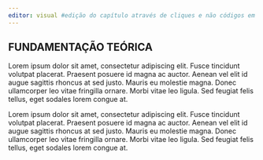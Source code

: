 ```yaml
---
editor: visual #edição do capítulo através de cliques e não códigos em quarto (source [padrão])
---
```


## FUNDAMENTAÇÃO TEÓRICA

Lorem ipsum dolor sit amet, consectetur adipiscing elit. Fusce tincidunt volutpat placerat. Praesent posuere id magna ac auctor. Aenean vel elit id augue sagittis rhoncus at sed justo. Mauris eu molestie magna. Donec ullamcorper leo vitae fringilla ornare. Morbi vitae leo ligula. Sed feugiat felis tellus, eget sodales lorem congue at.

Lorem ipsum dolor sit amet, consectetur adipiscing elit. Fusce tincidunt volutpat placerat. Praesent posuere id magna ac auctor. Aenean vel elit id augue sagittis rhoncus at sed justo. Mauris eu molestie magna. Donec ullamcorper leo vitae fringilla ornare. Morbi vitae leo ligula. Sed feugiat felis tellus, eget sodales lorem congue at.
